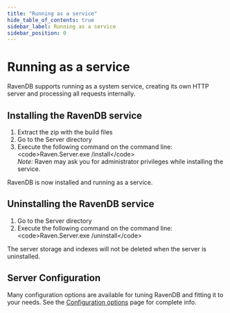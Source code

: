 ```yaml
---
title: "Running as a service"
hide_table_of_contents: true
sidebar_label: Running as a service
sidebar_position: 0
---
```



# Running as a service

RavenDB supports running as a system service, creating its own HTTP server and processing all requests internally.

## Installing the RavenDB service

1. Extract the zip with the build files
2. Go to the Server directory
3. Execute the following command on the command line: &lt;code&gt;Raven.Server.exe /install&lt;/code&gt;  
    _Note:_ Raven may ask you for administrator privileges while installing the service.

RavenDB is now installed and running as a service.

## Uninstalling the RavenDB service

1. Go to the Server directory
2. Execute the following command on the command line: &lt;code&gt;Raven.Server.exe /uninstall&lt;/code&gt;

The server storage and indexes will not be deleted when the server is uninstalled.

## Server Configuration

Many configuration options are available for tuning RavenDB and fitting it to your needs. See the [Configuration options](https://ravendb.net/docs/server/administration/configuration?version=2.0) page for complete info.